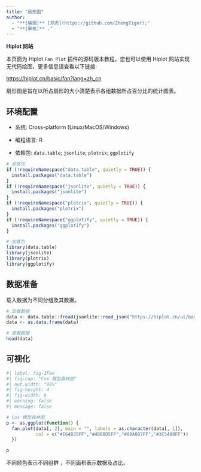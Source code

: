 ```yaml
---
title: "扇形图"
author:
  - "**[编辑]** [郑虎](https://github.com/ZhengTiger);"
  - "**[审核]** ."
---
```


::: callout-note
**Hiplot 网站**

本页面为 Hiplot `Fan Plot` 插件的源码版本教程，您也可以使用 Hiplot 网站实现无代码绘图，更多信息请查看以下链接:

<https://hiplot.cn/basic/fan?lang=zh_cn>
:::

扇形图是旨在以所占扇形的大小清楚表示各组数据所占百分比的统计图表。

## 环境配置

-   系统: Cross-platform (Linux/MacOS/Windows)

-   编程语言: R

-   依赖包: `data.table`; `jsonlite`; `plotrix`; `ggplotify`

```r
# 安装包
if (!requireNamespace("data.table", quietly = TRUE)) {
  install.packages("data.table")
}
if (!requireNamespace("jsonlite", quietly = TRUE)) {
  install.packages("jsonlite")
}
if (!requireNamespace("plotrix", quietly = TRUE)) {
  install.packages("plotrix")
}
if (!requireNamespace("ggplotify", quietly = TRUE)) {
  install.packages("ggplotify")
}

# 加载包
library(data.table)
library(jsonlite)
library(plotrix)
library(ggplotify)
```

## 数据准备

载入数据为不同分组及其数据。

```r
# 加载数据
data <- data.table::fread(jsonlite::read_json("https://hiplot.cn/ui/basic/fan/data.json")$exampleData$textarea[[1]])
data <- as.data.frame(data)

# 查看数据
head(data)
```

## 可视化

```r
#| label: fig-1Fan
#| fig-cap: "Cox 模型森林图"
#| out.width: "95%"
#| fig-height: 4
#| fig-width: 6
#| warning: false
#| message: false

# Cox 模型森林图
p <- as.ggplot(function() {
  fan.plot(data[, 2], main = "", labels = as.character(data[, 1]),
           col = c("#E64B35FF","#4DBBD5FF","#00A087FF","#3C5488FF"))
  })

p
```

不同颜色表示不同组群 ，不同面积表示数据及占比。
